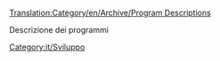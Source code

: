 [[Translation:Category/en/Archive/Program Descriptions]]

Descrizione dei programmi

[[Category:it/Sviluppo]]